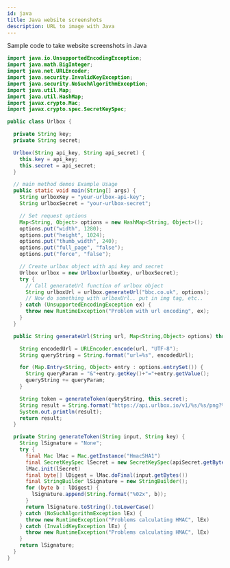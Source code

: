 ```yaml
---
id: java
title: Java website screenshots
description: URL to image with Java
---
```


Sample code to take website screenshots in Java

```java
import java.io.UnsupportedEncodingException;
import java.math.BigInteger;
import java.net.URLEncoder;
import java.security.InvalidKeyException;
import java.security.NoSuchAlgorithmException;
import java.util.Map;
import java.util.HashMap;
import javax.crypto.Mac;
import javax.crypto.spec.SecretKeySpec;

public class Urlbox {

  private String key;
  private String secret;

  Urlbox(String api_key, String api_secret) {
    this.key = api_key;
    this.secret = api_secret;
  }

  // main method demos Example Usage
  public static void main(String[] args) {
    String urlboxKey = "your-urlbox-api-key";
    String urlboxSecret = "your-urlbox-secret";

    // Set request options
    Map<String, Object> options = new HashMap<String, Object>();
    options.put("width", 1280);
    options.put("height", 1024);
    options.put("thumb_width", 240);
    options.put("full_page", "false");
    options.put("force", "false");

    // Create urlbox object with api key and secret
    Urlbox urlbox = new Urlbox(urlboxKey, urlboxSecret);
    try {
      // Call generateUrl function of urlbox object
      String urlboxUrl = urlbox.generateUrl("bbc.co.uk", options);
      // Now do something with urlboxUrl.. put in img tag, etc..
    } catch (UnsupportedEncodingException ex) {
      throw new RuntimeException("Problem with url encoding", ex);
    }
  }

  public String generateUrl(String url, Map<String,Object> options) throws UnsupportedEncodingException {

    String encodedUrl = URLEncoder.encode(url, "UTF-8");
    String queryString = String.format("url=%s", encodedUrl);

    for (Map.Entry<String, Object> entry : options.entrySet()) {
      String queryParam = "&"+entry.getKey()+"="+entry.getValue();
      queryString += queryParam;
    }

    String token = generateToken(queryString, this.secret);
    String result = String.format("https://api.urlbox.io/v1/%s/%s/png?%s", this.key, token, queryString);
    System.out.println(result);
    return result;
  }

  private String generateToken(String input, String key) {
    String lSignature = "None";
    try {
      final Mac lMac = Mac.getInstance("HmacSHA1")
      final SecretKeySpec lSecret = new SecretKeySpec(apiSecret.getBytes(), "HmacSHA1")
      lMac.init(lSecret)
      final byte[] lDigest = lMac.doFinal(input.getBytes())
      final StringBuilder lSignature = new StringBuilder();
      for (byte b : lDigest) {
        lSignature.append(String.format("%02x", b));
      }
      return lSignature.toString().toLowerCase()
    } catch (NoSuchAlgorithmException lEx) {
      throw new RuntimeException("Problems calculating HMAC", lEx)
    } catch (InvalidKeyException lEx) {
      throw new RuntimeException("Problems calculating HMAC", lEx)
    }
    return lSignature;
  }
}
```
